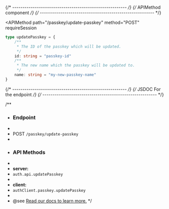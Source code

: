 {/* -------------------------------------------------------- */}
{/*                   APIMethod component                    */}
{/* -------------------------------------------------------- */}

<APIMethod
  path="/passkey/update-passkey"
  method="POST"
  requireSession
>
```ts
type updatePasskey = {
    /**
     * The ID of the passkey which will be updated. 
     */
    id: string = "passkey-id"
    /**
     * The new name which the passkey will be updated to. 
     */
    name: string = "my-new-passkey-name"
}
```
</APIMethod>

{/* -------------------------------------------------------- */}
{/*                JSDOC For the endpoint                    */}
{/* -------------------------------------------------------- */}

/**
 * ### Endpoint
 * 
 * POST `/passkey/update-passkey`
 * 
 * ### API Methods
 * 
 * **server:**
 * `auth.api.updatePasskey`
 * 
 * **client:**
 * `authClient.passkey.updatePasskey`
 * 
 * @see [Read our docs to learn more.](https://better-auth.com/docs/plugins/passkey#api-method-passkey-update-passkey)
 */